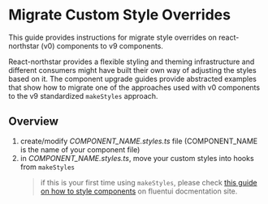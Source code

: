 
<Meta title="Concepts/Upgrading/from v0/Custom Style Overrides" />

# Migrate Custom Style Overrides

This guide provides instructions for migrate style overrides on react-northstar (v0) components to v9 components.

React-northstar provides a flexible styling and theming infrastructure and different consumers might have built their own way of adjusting the styles based on it. The component upgrade guides provide abstracted examples that show how to migrate one of the approaches used with v0 components to the v9 standardized `makeStyles` approach.

## Overview

1. create/modify _COMPONENT_NAME.styles.ts_ file (COMPONENT_NAME is the name of your component file)
2. in _COMPONENT_NAME.styles.ts_, move your custom styles into hooks from `makeStyles`
   > if this is your first time using `makeStyles`, please check [this guide on how to style components](http://aka.ms/fluentui-storybook/?path=/docs/concepts-developer-styling-components--page) on fluentui docmentation site.
